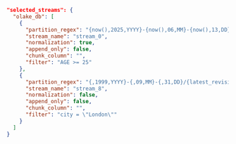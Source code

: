 ```json title="streams.json"
"selected_streams": {
  "olake_db": [
    {
      "partition_regex": "{now(),2025,YYYY}-{now(),06,MM}-{now(),13,DD}/{string_change_language,,}",
      "stream_name": "stream_0",
      "normalization": true,
      "append_only": false,
      "chunk_column": "",
      "filter": "AGE >= 25"
    },
    {
      "partition_regex": "{,1999,YYYY}-{,09,MM}-{,31,DD}/{latest_revision,,}",
      "stream_name": "stream_8",
      "normalization": false,
      "append_only": false,
      "chunk_column": "",
      "filter": "city = \"London\""
    }
  ]
}
```